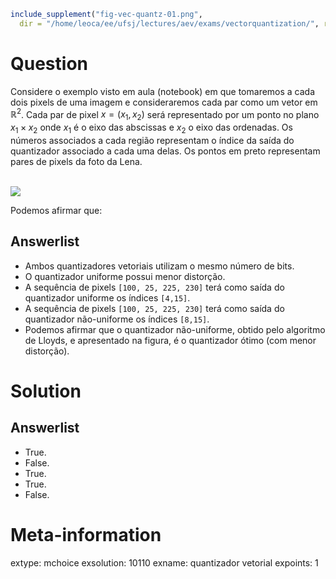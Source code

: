 ```r
include_supplement("fig-vec-quantz-01.png",
  dir = "/home/leoca/ee/ufsj/lectures/aev/exams/vectorquantization/", recursive = TRUE)
```

Question
========

Considere o exemplo visto em aula (notebook) em que tomaremos a cada
dois pixels de uma imagem e consideraremos cada par como um vetor em $\mathbb{R}^2$.
Cada par de pixel $x = (x_1, x_2)$ será representado por um ponto no plano $x_1 \times x_2$ 
onde $x_1$ é o eixo das abscissas e $x_2$ o eixo das ordenadas. Os números
associados a cada região representam o índice da saída do quantizador associado a 
cada uma delas. Os pontos em preto representam pares de pixels da foto da Lena.

\
![](fig-vec-quantz-01.png)

Podemos afirmar que:

Answerlist
---------------
* Ambos quantizadores vetoriais utilizam o mesmo número de bits.
* O quantizador uniforme possui menor distorção.
* A sequência de pixels `[100, 25, 225, 230]` terá como saída do quantizador uniforme os índices `[4,15]`.
* A sequência de pixels `[100, 25, 225, 230]` terá como saída do quantizador não-uniforme os índices  `[8,15]`.
* Podemos afirmar que o quantizador não-uniforme, obtido pelo algoritmo de Lloyds, e apresentado na figura, é o quantizador ótimo (com menor distorção).

Solution
========

Answerlist
----------
* True.
* False.
* True.
* True.
* False.

Meta-information
================
extype: mchoice
exsolution: 10110
exname: quantizador vetorial
expoints: 1


